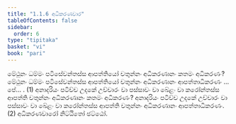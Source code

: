```yaml
---
title: "1.1.6 අධිකරණවාර"
tableOfContents: false
sidebar:
  order: 6
type: "tipitaka"
basket: "vi"
book: "pari"
---
```



<DynamicBreadcrumb />

<Division number="185" book="pari">

<Paragraph number="582" book="pari">
මේථුනං ධම්මං පටිසේවන්තස්ස ආපත්තියෝ චතුන්නං අධිකරණානං කතමං අධිකරණං? මේථුනං ධම්මං පටිසේවන්තස්ස ආපත්තියෝ චතුන්නං අධිකරණානං ආපත්තාධිකරණං …පේ… . (1)
</Paragraph>

<Paragraph number="583" book="pari">
අනාදරියං පටිච්ච උදකේ උච්චාරං වා පස්සාවං වා ඛේළං වා කරෝන්තස්ස ආපත්ති චතුන්නං අධිකරණානං කතමං අධිකරණං? අනාදරියං පටිච්ච උදකේ උච්චාරං වා පස්සාවං වා ඛේළං වා කරෝන්තස්ස ආපත්ති චතුන්නං අධිකරණානං ආපත්තාධිකරණං. (2)

</Paragraph>
</Division>

<Paragraph number="584" type="center" book="pari">
අධිකරණවාරෝ නිට්ඨිතෝ ඡට්ඨෝ.
</Paragraph>